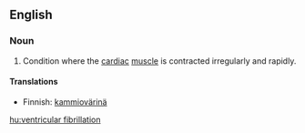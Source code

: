 ==English==

===Noun===
{{en-noun|sg=[[ventricular]] [[fibrillation]]|-}}

# {{pathology}} Condition where the [[cardiac]] [[muscle]] is contracted irregularly and rapidly.

====Translations====
{{trans-top|Condition where cardiac muscle is contracted irregularly and rapidly}}
*Finnish: [[kammiovärinä]]
{{trans-mid}}
{{trans-bottom}}

[[hu:ventricular fibrillation]]